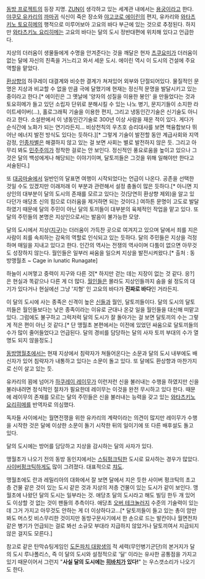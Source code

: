 {{{+1 月の都}}}

[[동방 프로젝트]]의 등장 지명. [[ZUN]]이 생각하고 있는 세계관 내에서는 [[용궁]]이라고 한다. [[야쿠모 유카리]]의 [[까마귀]] 식신이 죽은 장소와 [[야고코로 에이린]]의 편지, 유카리와 [[와타츠키노 토요히메]]의 행적으로 미루어보아 고요의 바다 부근에 있는 것으로 추정된다. 하지만 [[와타츠키노 요리히메]]는 고요의 바다는 달의 도시 정반대편에 위치해 있다고 언급한다.

지상의 더러움이 생물들에게 수명을 안겨준다는 것을 깨달은 현자 [[츠쿠요미]]가 더러움이 없는 달에 자신의 친족을 거느리고 와서 세운 도시. 에이린 역시 이 도시의 건설에 주요 역할을 맡았다.

[[환상향]]의 하쿠레이 대결계와 비슷한 결계가 쳐져있어 외부와 단절되어있다. 물질적인 문명은 지상과 비교할 수 없을 만큼 극에 달했기에 현재는 정신적 문명을 발달시키고 있는 중이라고 한다.[* 에이린은 그 옛날에 '양자의 성질을 이용한 봉인' 을 만들었다는 것과 토요히메가 들고 있던 소립자 단위로 분해시킬 수 있는 나노 병기, 문지기들이 소지한 라이트세이버(...), 홀로그래픽 기술을 이용한 편지, 그리고 냉동인간기술은 신기술도 아니라고 한다. 소설판에서 이 냉동인간기술로 300년 이상 사람을 재운 적이 있다. 게다가 순식간에 노화가 되는 연기라든지... 비상천칙의 우츠호 승리대사를 보면 핵융합보다 뛰어난 에너지 발전 방식도 있다는 듯하다.][* 그렇게 기술이 발전할 동안 계급사회와 지역감정, [[인종차별]]은 해결하지 않고 있는 걸 보면 사회는 별로 발전하지 않은 듯. 그리고 아무리 봐도 [[민주주의]]가 정착한 걸로는 안 보인다. 정신적인 풍요로움을 높이고 있으나 그것은 달의 백성에게나 해당되는 이야기이며, 달토끼들은 그것을 위해 일해야만 한다고 서술된다.]

또 [[대공마술]]에서 일반인의 달표면 여행이 시작되었다는 언급이 나온다. 공존을 선택한 것일 수도 있겠지만 이래저래 이 부분과 관련해서 설정 충돌이 많은 듯하다.[* 아니면 지상인의 대부분이 달의 도시의 존재를 모르고 있다는 것(당연히 환상향 제외)을 알고 있다던가 애당초 신의 힘으로 더러움을 제거하면 되는 것이다.] 여하튼 문명이 고도로 발달하였기 때문에 달의 주민이 아닌 달의 토끼들이 대부분의 육체적인 작업을 맡고 있다. 또 달의 주민들의 본명은 지상인으로서는 발음이 불가능한 모양. 

달의 도시에서 지상([[지구]])는 더러움이 가득찬 곳으로 여겨지고 있으며 달에서 죄를 지은 사람이 죄를 속죄하는 감옥의 역할로 인식되고 있는 듯하다. 달의 주민들은 지상을 걱정하며 매일을 지내고 있다고 한다. 인간의 역사는 전쟁의 역사이며 다툼이 없으면 아무것도 성장하지 않는다. 월인들은 일부러 싸움을 일으켜 지상을 발전시켜왔다.[* 출처 : 동방맹월초 ~ Cage in lunatic Runagate]

하늘이 시꺼멓고 중력이 지구와 다른 것[* 하지만 걷는 데는 지장이 없는 것 같다. 응?]은 현실과 똑같으나 다른 게 더 많다. [[월인]]들은 몰라도 지상인들까지 숨을 쉴 정도의 대기가 있다거나 현실에선 그냥 '지형' 인 고요의 바다가 '''진짜로 바다'''인 거라든지.

이 달의 도시에 사는 종족은 신격이 높은 [[신]]들과 월인, 달토끼들이다. 달의 도시의 달토끼들은 월인들보다는 낮은 종족이라는 이유로 군대나 온갖 일을 월인들을 대신해 떠맡고 있다. 그럼에도 불구하고 그럭저럭 달의 도시가 잘 돌아가는 걸 보면 달토끼의 수는 그렇게 적은 편이 아닌 것 같다.[* 단 맹월초 본편에서는 이전에 있었던 싸움으로 달토끼들의 수가 많이 줄어들었다고 언급된다. 달의 경비를 담당하는 달의 사자 토끼 부대의 수가 열명도 되지 않을정도.]

[[동방맹월초]]에서는 현재 지상에서 침략자가 쳐들어온다는 소문과 달의 도시 내부에도 배신자가 있어 침략자가 내통하고 있다는 소문이 돌고 있다. 또 달에도 환상향과 마찬가지로 신이 살고 있는 듯.

유카리의 꾐에 넘어가 [[하쿠레이 레이무]]가 이런저런 신을 불러내는 수행을 하였지만 신을 불러내려면 정식적인 절차가 필요한데 레이무는 이것을 완전 무시하고 있다 한다. 때문에 레이무의 존재를 모르는 달의 주민들은 신을 불러내는 능력을 갖고 있는 [[와타츠키노 요리히메]]를 반역자로 의심했다.

독자들 사이에서는 월면전쟁을 위한 유카리의 계략이라는 의견이 많지만 레이무가 수행을 시작한 것은 달에 이상한 소문이 돌기 시작한 뒤의 일이기에 또 다른 배후설도 돌고 있다.

달의 도시에는 방어를 담당하고 지상을 감시하는 달의 사자가 있다.

맹월초가 나오기 전의 동방 동인지에서는 [[스팀펑크]]틱한 도시로 묘사하는 경우가 많았다. [[사이버펑크]]틱하게도 많이 그려졌다. 대표적으로 [[챠도]].

맹월초에도 란과 레밀리아의 대화에서 잘 보면 달에서 지은 듯한 사이버 펑크틱의 초고층 건물 같은 것이 있는 도시 같은 것과 지상의 저층 건물이 있는 도시가 같이 보인다. 맹월초에 나왔던 달의 도시는 일부라는 것. 애당초 달의 도시라고 해도 빌딩 한두 개 있어도 이상할 것 없는 것이 팬들의 추측이다. 애당초 [[오버 테크놀러지]] 수준의 기술력이 있는데 그거 가지고 아무것도 안하는 게 더 이상하다고...[* 달토끼들이 들고 있는 총이 암만 봐도 머스킷 비스무리한 것이지만 동방구문사기에서 한 손으로 드는 발칸이나 월면전차 같은 병기가 언급되는 걸로 봐선 소규모 부대라 지급하지 않았거나 달토끼여서 지급되지 않은 걸지도 모른다.]

참고로 같은 탄막슈팅게임인 [[도돈파치 대왕생]]의 적 세력(무인병기군단)의 본거지가 달의 도시 루나폴리스, 즉 이 달의 도시와 설정적으로 '달' 이라는 유사한 공통점을 가지고 있기 때문이어서 그런지 "'''사실 달의 도시에는 [[히바치(돈파치 시리즈)|히바치]]가 있다!'''" 는 우스갯소리가 나오기도 한다.
